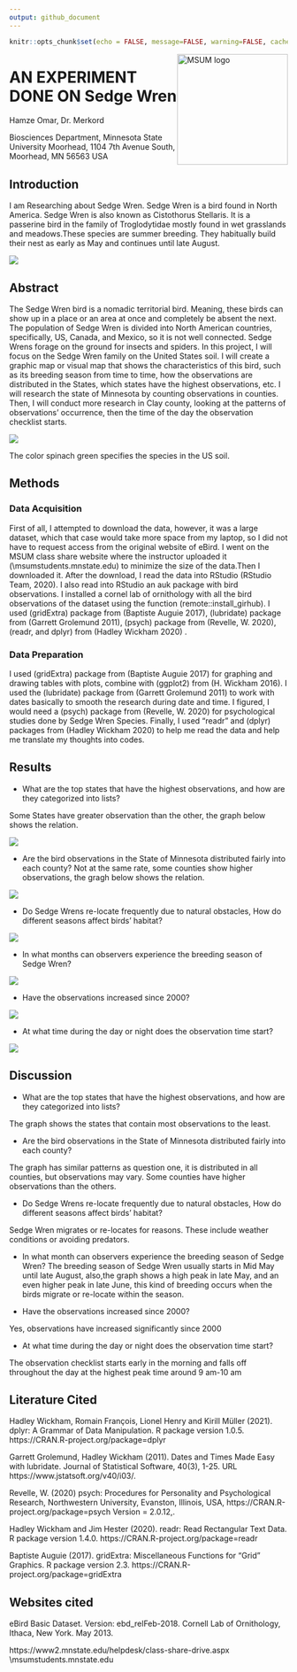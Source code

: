 ```yaml
---
output: github_document
---
```


```r
knitr::opts_chunk$set(echo = FALSE, message=FALSE, warning=FALSE, cache = TRUE)
```

<img src="https://www2.mnstate.edu/uploadedImages/Content/Marketing/logos/MSUM_Signature_Vert_Color.jpg" alt="MSUM logo" width="200" style="float:right">


# AN EXPERIMENT DONE ON Sedge Wren

Hamze Omar, Dr. Merkord

Biosciences Department, Minnesota State University Moorhead, 1104 7th Avenue South, Moorhead, MN 56563 USA

## Introduction

I am Researching about Sedge Wren. Sedge Wren is a bird found in North America.
Sedge Wren is also known as Cistothorus Stellaris. It is a passerine bird in the
family of Troglodytidae mostly found in wet grasslands and meadows.These species
are summer breeding. They habitually build their nest as early as May and continues
until late August.

![](https://www.allaboutbirds.org/guide/assets/photo/304461471-720px.jpg)

## Abstract

The Sedge Wren bird is a nomadic territorial bird. Meaning, these birds can show up in a place or an area at once and completely be absent the next. The population of Sedge Wren is divided into North American countries, specifically, US, Canada, and Mexico, so it is not well connected. Sedge Wrens forage on the ground for insects and spiders. In this project, I will focus on the Sedge Wren family on the United States soil. I will create a graphic map or visual map that shows the characteristics of this bird, such as its breeding season from time to time, how the observations are distributed in the States, which states have the highest observations, etc. I will research the state of Minnesota by counting observations in counties. Then, I will conduct more research in Clay county, looking at the patterns of observations' occurrence, then the time of the day the observation checklist starts.


![](Rplot.jpeg)

The color spinach green specifies the species in the US soil.

## Methods 

### Data Acquisition

First of all, I attempted to download the data, however, it was a large dataset,
which that case would take more space from my laptop, so I did not have to request
access from the original website of eBird. I went on the MSUM class share website
where the instructor uploaded it (\\msumstudents.mnstate.edu\classshare) to minimize the size of the data.Then I downloaded it. After the download, I  read the data into RStudio
(RStudio Team, 2020). I also read into RStudio an auk package with bird observations.
I installed a cornel lab of ornithology with all the bird observations of the
dataset using the function (remote::install_girhub). I used (gridExtra) package from (Baptiste Auguie 2017), (lubridate) package from (Garrett Grolemund 2011), 
(psych) package from (Revelle, W. 2020), (readr, and dplyr) from (Hadley Wickham 2020)
.

### Data Preparation

I used (gridExtra) package from (Baptiste Auguie 2017) for graphing and drawing tables
with plots, combine with (ggplot2) from (H. Wickham 2016). I used the (lubridate) package from (Garrett Grolemund 2011) to work with dates basically to smooth the research during date and time. I figured, I would need a (psych) package from (Revelle, W. 2020) for psychological studies done by Sedge Wren Species. Finally, I used "readr" and (dplyr) packages from (Hadley Wickham 2020)
to help me read the data and help me translate my thoughts into codes.

## Results

- What are the top states that have the highest observations, and how are they categorized into lists?

Some States have greater observation than the other, the graph below shows the relation.

![](Rplot02.jpeg)

- Are the bird observations in the State of Minnesota distributed fairly into each county?
Not at the same rate, some counties show higher observations, the gragh below shows the relation.

![](Rplot03.jpeg)


- Do Sedge Wrens re-locate frequently due to natural obstacles, 
How do different seasons affect birds' habitat?

![](Rplot01.jpeg)

- In what months can observers experience the breeding season of Sedge Wren?

![](Rplot05.jpeg)

- Have the observations increased since 2000?

![](Rplot04.jpeg)

- At what time during the day or night does the observation time start?

![](Rplot06.jpeg)

## Discussion 

- What are the top states that have the highest observations, and how are they categorized into lists? 

The graph shows the states that contain most observations to the least.

- Are the bird observations in the State of Minnesota distributed fairly into each county?

The graph has similar patterns as question one, it is distributed in all counties, but observations may vary. Some counties
have higher observations than the others.

- Do Sedge Wrens re-locate frequently due to natural obstacles, 
How do different seasons affect birds' habitat?

Sedge Wren migrates or re-locates for reasons. These include weather conditions or avoiding predators.

- In what month can observers experience the breeding season of Sedge Wren?
The breeding season of Sedge Wren usually starts in Mid May until late August, also,the graph shows a high peak in late May, and an even higher peak in late June, this kind of breeding occurs when the birds migrate or re-locate within the season.

- Have the observations increased since 2000?

Yes, observations have increased significantly since 2000

- At what time during the day or night does the observation time start?

The observation checklist starts early in the morning and falls off throughout the day at the highest peak time around 9 am-10 am



## Literature Cited

Hadley Wickham, Romain François, Lionel Henry and Kirill Müller (2021). dplyr: A
Grammar of Data Manipulation. R package version 1.0.5.
https://CRAN.R-project.org/package=dplyr
  
Garrett Grolemund, Hadley Wickham (2011). Dates and Times Made Easy with lubridate.
Journal of Statistical Software, 40(3), 1-25. URL https://www.jstatsoft.org/v40/i03/.
  
Revelle, W. (2020) psych: Procedures for Personality and Psychological Research,
  Northwestern University, Evanston, Illinois, USA,
  https://CRAN.R-project.org/package=psych Version = 2.0.12,.
  

Hadley Wickham and Jim Hester (2020). readr: Read Rectangular Text Data. R package
  version 1.4.0. https://CRAN.R-project.org/package=readr
  
Baptiste Auguie (2017). gridExtra: Miscellaneous Functions for "Grid" Graphics. R
  package version 2.3. https://CRAN.R-project.org/package=gridExtra



## Websites cited

eBird Basic Dataset. Version: ebd_relFeb-2018. Cornell Lab of Ornithology, Ithaca, New York. May 2013.

https://www2.mnstate.edu/helpdesk/class-share-drive.aspx \\msumstudents.mnstate.edu\classshare

